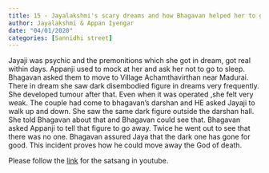 ```yaml
---
title: 15 - Jayalakshmi's scary dreams and how Bhagavan helped her to get rid of them. 
author: Jayalakshmi & Appan Iyengar
date: "04/01/2020"
categories: [Sannidhi street]
---
```

Jayaji was psychic and the premonitions which she got in dream, got real within days. Appanji used to mock at her and ask her  not to go to sleep. Bhagavan asked them to move to Village Achamthavirthan near Madurai. There in dream she saw dark disembodied figure in dreams very frequently. She developed tumour after that. Even when it was operated ,she felt very weak. The couple had come to bhagavan's darshan and HE asked Jayaji to walk up and down. She saw the same dark figure outside the darshan hall. She told Bhagavan about that and Bhagavan could see that. Bhagavan asked Appanji to tell that figure to go away. Twice he went out to see that there was no one. Bhagavan assured Jaya that the dark one has gone for good. This incident proves how he could move away the God of death. 
 
Please follow the [link](https://youtu.be/SGwhMQ4_xzE?si=uO7UQd5QVfPBTc4h) for the satsang in youtube.
